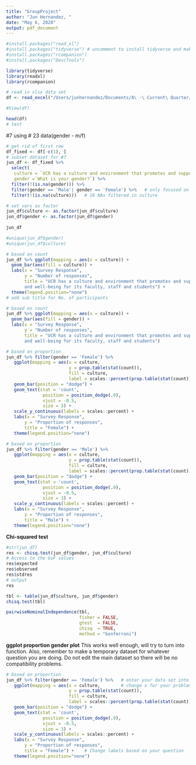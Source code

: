 ```yaml
---
title: "GroupProject"
author: "Jun Hernandez, "
date: "May 6, 2020"
output: pdf_document
---
```


```r
#install.packages("read_xl")
#install.packages("tidyverse") # uncomment to install tidyverse and make sure you are on up to date version
#install.packages("rcompanion")
#install.packages("DescTools")
```

```r
library(tidyverse)
library(readxl)
library(rcompanion)
```

```r
# read in xlsx data set
df <- read_excel("/Users/junhernandez/Documents/A\ -\ Current\ Quarter/Stat\ 183/Group\ Project/all\ responses\ data\ team\ 1.xlsx") # change for your computer

#View(df)

head(df)
# test
```

#7 using # 23 data(gender - m/f)

```r
# get rid of first row
df_fixed <- df[-c(1), ]
# subset dataset for #7
jun_df <- df_fixed %>%
  select(	
   culture = `UCR has a culture and environment that promotes and supports health and well-being for its faculty, staff and students.`,
   gender =`What is your gender?`) %>%
  filter(!(is.na(gender))) %>%
  filter(gender == 'Male'| gender == 'Female') %>%   # only focused on male and female data
  filter(!(is.na(culture)))   # 16 NAs filtered in culture

# set vars as factor
jun_df$culture <- as.factor(jun_df$culture)
jun_df$gender <- as.factor(jun_df$gender)
  
jun_df

#unique(jun_df$gender)
#unique(jun_df$culture)
```


```r
# based on count
jun_df %>% ggplot(mapping = aes(x = culture)) +
  geom_bar(aes(fill = culture)) +
  labs(x = "Survey Response", 
       y = "Number of responses", 
       title = "UCR has a culture and environment that promotes and supports health 
       and well-being for its faculty, staff and students") +
  theme(legend.position="none")
# add sub title for No. of participants

# based on count
jun_df %>% ggplot(mapping = aes(x = culture)) +
  geom_bar(aes(fill = gender)) +
  labs(x = "Survey Response", 
       y = "Number of responses", 
       title = "UCR has a culture and environment that promotes and supports health 
       and well-being for its faculty, staff and students") 
```

```r
# based on proportion
jun_df %>% filter(gender == 'Female') %>%
   ggplot(mapping = aes(x = culture, 
                        y = prop.table(stat(count)),
                        fill = culture,
                        label = scales::percent(prop.table(stat(count))))) +
   geom_bar(position = "dodge") + 
   geom_text(stat = 'count',
              position = position_dodge(.9), 
              vjust = -0.5, 
              size = 3) + 
   scale_y_continuous(labels = scales::percent) +
   labs(x = "Survey Response", 
       y = "Proportion of responses", 
       title = "Female") +
   theme(legend.position="none")
```

```r
# based on proportion
jun_df %>% filter(gender == 'Male') %>%
   ggplot(mapping = aes(x = culture, 
                        y = prop.table(stat(count)),
                        fill = culture,
                        label = scales::percent(prop.table(stat(count))))) +
   geom_bar(position = "dodge") + 
   geom_text(stat = 'count',
              position = position_dodge(.9), 
              vjust = -0.5, 
              size = 3) + 
   scale_y_continuous(labels = scales::percent) +
   labs(x = "Survey Response", 
       y = "Proportion of responses", 
       title = "Male") +
   theme(legend.position="none")

```



**Chi-squared test**

```r
#str(jun_df)
res <- chisq.test(jun_df$gender, jun_df$culture)
# Access to the GoF values
res$expected
res$observed
res$stdres
# output
res
```


```r
tbl <- table(jun_df$culture, jun_df$gender)
chisq.test(tbl)

pairwiseNominalIndependence(tbl,
                            fisher = FALSE,
                            gtest  = FALSE,
                            chisq  = TRUE,
                            method = "bonferroni")
```



**ggplot proportion gender plot**
This works well enough, will try to turn into function. Also, remember to make a temporary dataset for whatever question you are doing. Do not edit the main dataset so there will be no compatibility problems.
```r
# based on proportion
jun_df %>% filter(gender == 'Female') %>%   # enter your data set into function, based on gender
   ggplot(mapping = aes(x = culture,        # change x for your problem
                        y = prop.table(stat(count)),
                        fill = culture,
                        label = scales::percent(prop.table(stat(count))))) +
   geom_bar(position = "dodge") + 
   geom_text(stat = 'count',
              position = position_dodge(.9), 
              vjust = -0.5, 
              size = 3) + 
   scale_y_continuous(labels = scales::percent) +   
   labs(x = "Survey Response", 
       y = "Proportion of responses", 
       title = "Female") +    # Change labels based on your question
   theme(legend.position="none")
```






